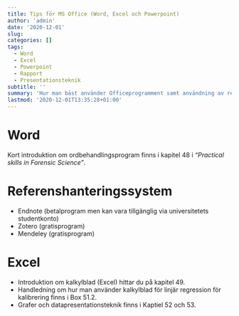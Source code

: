 ```yaml
---
title: Tips för MS Office (Word, Excel och Powerpoint)
author: 'admin'
date: '2020-12-01'
slug:
categories: []
tags:
  - Word
  - Excel
  - Powerpoint
  - Rapport
  - Presentationsteknik
subtitle: ''
summary: 'Hur man bäst använder Officeprogramment samt användning av referenshanteringssystem'
lastmod: '2020-12-01T13:35:28+01:00'
---
```




# **Word**

Kort introduktion om ordbehandlingsprogram finns i kapitel 48 i _"Practical skills in Forensic Science"_. 


# **Referenshanteringssystem**  
- Endnote (betalprogram men kan vara tillgänglig via universitetets studentkonto)  
- Zotero (gratisprogram)  
- Mendeley (gratisprogram)  


# **Excel**
  
- Introduktion om kalkylblad (Excel) hittar du på kapitel 49.  
- Handledning om hur man använder kalkylblad för linjär regression för kalibrering finns i Box 51.2.  
- Grafer och datapresentationsteknik finns i Kaptiel 52 och 53.  



